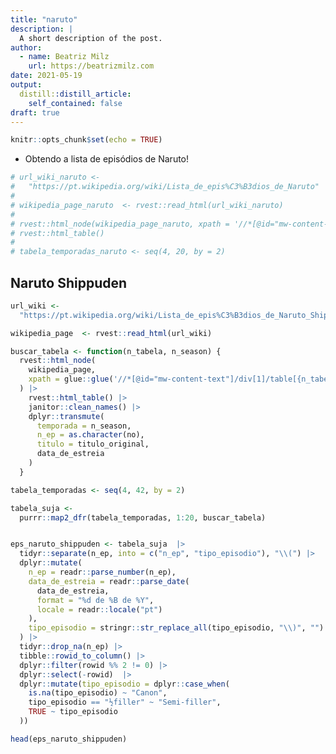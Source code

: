 ```yaml
---
title: "naruto"
description: |
  A short description of the post.
author:
  - name: Beatriz Milz
    url: https://beatrizmilz.com
date: 2021-05-19
output:
  distill::distill_article:
    self_contained: false
draft: true
---
```



```r
knitr::opts_chunk$set(echo = TRUE)
```


- Obtendo a lista de episódios de Naruto!

```r
# url_wiki_naruto <-
#   "https://pt.wikipedia.org/wiki/Lista_de_epis%C3%B3dios_de_Naruto"
# 
# wikipedia_page_naruto  <- rvest::read_html(url_wiki_naruto)
# 
# rvest::html_node(wikipedia_page_naruto, xpath = '//*[@id="mw-content-text"]/div[1]/table[4]') |> 
# rvest::html_table()
# 
# tabela_temporadas_naruto <- seq(4, 20, by = 2)

```


## Naruto Shippuden

```r
url_wiki <-
  "https://pt.wikipedia.org/wiki/Lista_de_epis%C3%B3dios_de_Naruto_Shippuden"

wikipedia_page  <- rvest::read_html(url_wiki)

buscar_tabela <- function(n_tabela, n_season) {
  rvest::html_node(
    wikipedia_page,
    xpath = glue::glue('//*[@id="mw-content-text"]/div[1]/table[{n_tabela}]')
  ) |> 
    rvest::html_table() |> 
    janitor::clean_names() |> 
    dplyr::transmute(
      temporada = n_season,
      n_ep = as.character(no),
      titulo = titulo_original,
      data_de_estreia
    )
  }

tabela_temporadas <- seq(4, 42, by = 2)

tabela_suja <-
  purrr::map2_dfr(tabela_temporadas, 1:20, buscar_tabela)


eps_naruto_shippuden <- tabela_suja  |> 
  tidyr::separate(n_ep, into = c("n_ep", "tipo_episodio"), "\\(") |>
  dplyr::mutate(
    n_ep = readr::parse_number(n_ep),
    data_de_estreia = readr::parse_date(
      data_de_estreia,
      format = "%d de %B de %Y",
      locale = readr::locale("pt")
    ),
    tipo_episodio = stringr::str_replace_all(tipo_episodio, "\\)", "")
  ) |>
  tidyr::drop_na(n_ep) |>
  tibble::rowid_to_column() |>
  dplyr::filter(rowid %% 2 != 0) |>
  dplyr::select(-rowid)  |> 
  dplyr::mutate(tipo_episodio = dplyr::case_when(
    is.na(tipo_episodio) ~ "Canon",
    tipo_episodio == "½filler" ~ "Semi-filler",
    TRUE ~ tipo_episodio
  ))
```


```r
head(eps_naruto_shippuden)
```

